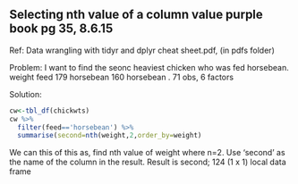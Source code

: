 Selecting nth value of a column value       purple book pg 35, 8.6.15
-------------------------------------

Ref: Data wrangling with tidyr and dplyr cheat sheet.pdf, (in pdfs folder)

Problem:
  I want to find the seonc heaviest chicken who was fed horsebean.
     weight      feed
     179 horsebean
     160 horsebean
. 71 obs, 6 factors

Solution:

```r
cw<-tbl_df(chickwts)
cw %>%
  filter(feed=='horsebean') %>%
  summarise(second=nth(weight,2,order_by=weight)
```
We can this of this as, find nth value of weight where n=2. Use 'second' as the name of the column in the result.
Result is second; 124 (1 x 1) local data frame
